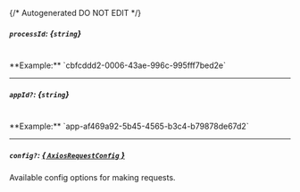 {/* Autogenerated DO NOT EDIT  */}
##### `processId`: *{`string`}*
<br/>
**Example:** `cbfcddd2-0006-43ae-996c-995fff7bed2e`

---
##### `appId?`: *{`string`}*
<br/>
**Example:** `app-af469a92-5b45-4565-b3c4-b79878de67d2`

---
##### `config?`: [*{ `AxiosRequestConfig` }*](https://axios-http.com/docs/req_config)
Available config options for making requests.



